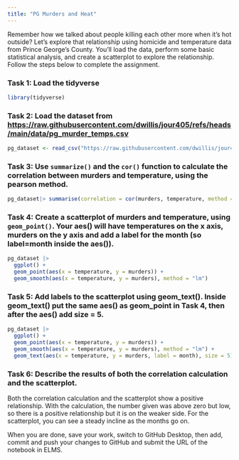 ```yaml
---
title: "PG Murders and Heat"
---
```


Remember how we talked about people killing each other more when it's hot outside? Let's explore that relationship using homicide and temperature data from Prince George's County. You'll load the data, perform some basic statistical analysis, and create a scatterplot to explore the relationship. Follow the steps below to complete the assignment.

### Task 1: Load the tidyverse
```r
library(tidyverse)
```

### Task 2: Load the dataset from [https://raw.githubusercontent.com/dwillis/jour405/refs/heads/main/data/pg_murder_temps.csv](https://raw.githubusercontent.com/dwillis/jour405/refs/heads/main/data/pg_murder_temps.csv)
```r
pg_dataset <- read_csv("https://raw.githubusercontent.com/dwillis/jour405/refs/heads/main/data/pg_murder_temps.csv")
```

### Task 3: Use `summarize()` and the `cor()` function to calculate the correlation between murders and temperature, using the pearson method.
```r
pg_dataset|> summarise(correlation = cor(murders, temperature, method = "pearson"))
```

### Task 4: Create a scatterplot of murders and temperature, using `geom_point()`. Your aes() will have temperatures on the x axis, murders on the y axis and add a label for the month (so label=month inside the aes()).
```r
pg_dataset |> 
  ggplot() +
  geom_point(aes(x = temperature, y = murders)) +
  geom_smooth(aes(x = temperature, y = murders), method = "lm")
```

### Task 5: Add labels to the scatterplot using geom_text(). Inside geom_text() put the same aes() as geom_point in Task 4, then after the aes() add size = 5.
```r
pg_dataset |> 
  ggplot() +
  geom_point(aes(x = temperature, y = murders)) +
  geom_smooth(aes(x = temperature, y = murders), method = "lm") +
  geom_text(aes(x = temperature, y = murders, label = month), size = 5)
```

### Task 6: Describe the results of both the correlation calculation and the scatterplot.
Both the correlation calculation and the scatterplot show a positive relationship. With the calculation, the number given was above zero but low, so there is a positive relationship but it is on the weaker side. For the scatterplot, you can see a steady incline as the months go on.

When you are done, save your work, switch to GitHub Desktop, then add, commit and push your changes to GitHub and submit the URL of the notebook in ELMS.
